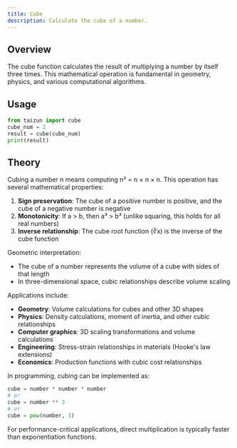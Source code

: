 ```yaml
---
title: Cube
description: Calculate the cube of a number.
---
```


## Overview

The cube function calculates the result of multiplying a number by itself three times. This mathematical operation is fundamental in geometry, physics, and various computational algorithms.

## Usage

```python
from taizun import cube
cube_num = 2
result = cube(cube_num)
print(result)
```

## Theory

Cubing a number n means computing n³ = n × n × n. This operation has several mathematical properties:

1. **Sign preservation**: The cube of a positive number is positive, and the cube of a negative number is negative
2. **Monotonicity**: If a > b, then a³ > b³ (unlike squaring, this holds for all real numbers)
3. **Inverse relationship**: The cube root function (∛x) is the inverse of the cube function

Geometric interpretation:
- The cube of a number represents the volume of a cube with sides of that length
- In three-dimensional space, cubic relationships describe volume scaling

Applications include:
- **Geometry**: Volume calculations for cubes and other 3D shapes
- **Physics**: Density calculations, moment of inertia, and other cubic relationships
- **Computer graphics**: 3D scaling transformations and volume calculations
- **Engineering**: Stress-strain relationships in materials (Hooke's law extensions)
- **Economics**: Production functions with cubic cost relationships

In programming, cubing can be implemented as:
```python
cube = number * number * number
# or
cube = number ** 3
# or
cube = pow(number, 3)
```

For performance-critical applications, direct multiplication is typically faster than exponentiation functions.